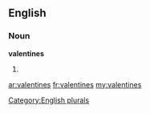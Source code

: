 ==English==

===Noun===
'''valentines'''

# {{plural of|[[valentine]]}}

[[Category:English plurals]]

[[ar:valentines]]
[[fr:valentines]]
[[my:valentines]]
